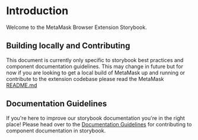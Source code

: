 
<Meta title="Getting Started / Introduction" />

# Introduction

Welcome to the MetaMask Browser Extension Storybook.

## Building locally and Contributing

This document is currently only specific to storybook best practices and component documentation guidelines. This may change in future but for now if you are looking to get a local build of MetaMask up and running or contribute to the extension codebase please read the MetaMask [README.md](https://github.com/MetaMask/metamask-extension)

## Documentation Guidelines

If you're here to improve our storybook documentation you're in the right place! Please head over to the [Documentation Guidelines](./?path=/story/getting-started-documentation-guidelines--page) for contributing to component documentation in storybook.
